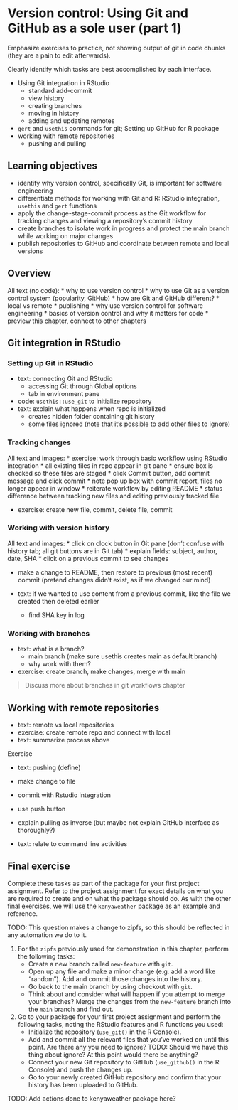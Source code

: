 # Version control: Using Git and GitHub as a sole user (part 1)

Emphasize exercises to practice,
not showing output of git in code chunks (they are a pain to edit afterwards).

Clearly identify which tasks are best accomplished by each interface.

- Using Git integration in RStudio 
  - standard add-commit
  - view history
  - creating branches
  - moving in history
  - adding and updating remotes
- `gert` and `usethis` commands for git; Setting up GitHub for R package 
- working with remote repositories
  - pushing and pulling

## Learning objectives

* identify why version control, specifically Git, is important for software engineering
* differentiate methods for working with Git and R: RStudio integration, `usethis` and `gert` functions
* apply the change-stage-commit process as the Git workflow for tracking changes and viewing a repository's commit history
* create branches to isolate work in progress and protect the main branch while working on major changes
* publish repositories to GitHub and coordinate between remote and local versions

## Overview

All text (no code):
* why to use version control
* why to use Git as a version control system (popularity, GitHub)
* how are Git and GitHub different?
  * local vs remote
  * publishing 
* why use version control for software engineering 
  * basics of version control and why it matters for code
  * preview this chapter, connect to other chapters

## Git integration in RStudio

### Setting up Git in RStudio

* text: connecting Git and RStudio
  * accessing Git through Global options
  * tab in environment pane 
* code: `usethis::use_git` to initialize repository
* text: explain what happens when repo is initialized
  * creates hidden folder containing git history
  * some files ignored (note that it's possible to add other files to ignore)

### Tracking changes

All text and images:
* exercise: work through basic workflow using RStudio integration
  * all existing files in repo appear in git pane
  * ensure box is checked so these files are staged
  * click Commit button, add commit message and click commit
  * note pop up box with commit report, files no longer appear in window
* reiterate workflow by editing README
  * status difference between tracking new files and editing previously tracked file

* exercise: create new file, commit, delete file, commit

### Working with version history

All text and images:
* click on clock button in Git pane (don't confuse with history tab; all git buttons are in Git tab)
* explain fields: subject, author, date, SHA
* click on a previous commit to see changes

* make a change to README, then restore to previous (most recent) commit (pretend changes didn't exist, as if we changed our mind)

* text: if we wanted to use content from a previous commit, like the file we created then deleted earlier
  * find SHA key in log

### Working with branches

* text: what is a branch? 
  * main branch (make sure usethis creates main as default branch)
  * why work with them?
* exercise: create branch, make changes, merge with main

> Discuss more about branches in git workflows chapter

## Working with remote repositories

* text: remote vs local repositories
* exercise: create remote repo and connect with local
* text: summarize process above

Exercise

* text: pushing (define)
* make change to file
* commit with Rstudio integration
* use push button

* explain pulling as inverse (but maybe not explain GitHub interface as thoroughly?)

* text: relate to command line activities

## Final exercise {#05-final-exercise}

Complete these tasks as part of the package for your first project assignment.
Refer to the project assignment for exact details on what you are required to
create and on what the package should do. As with the other final exercises,
we will use the `kenyaweather` package as an example and reference.

TODO: This question makes a change to zipfs, so this should be reflected in any automation we do to it.

1. For the `zipfs` previously used for demonstration in this chapter,
perform the following tasks:
    - Create a new branch called `new-feature` with `git`.
    - Open up any file and make a minor change (e.g. add a word like "random").
    Add and commit those changes into the history.
    - Go back to the main branch by using checkout with `git`. 
    - Think about and consider what will happen if you attempt to merge your
    branches? Merge the changes from the `new-feature` branch
    into the `main` branch and find out.

1. Go to your package for your first project assignment and perform the
following tasks, noting the RStudio features and R functions you used:
    - Initialize the repository (`use_git()` in the R Console).
    - Add and commit all the relevant files that
    you've worked on until this point. Are there any you need to ignore? 
    TODO: Should we have this thing about ignore? At this point would there be anything?
    - Connect your new Git repository to GitHub (`use_github()` in the R Console)
    and push the changes up.
    - Go to your newly created GitHub repository and confirm that your history 
    has been uploaded to GitHub.

TODO: Add actions done to kenyaweather package here?
